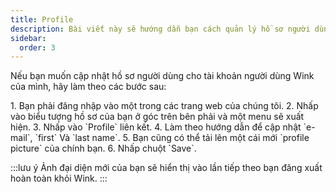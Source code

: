 ```yaml
---
title: Profile
description: Bài viết này sẽ hướng dẫn bạn cách quản lý hồ sơ người dùng của mình trên Wink
sidebar:
  order: 3
---
```


Nếu bạn muốn cập nhật hồ sơ người dùng cho tài khoản người dùng Wink của mình, hãy làm theo các bước sau:

<Steps>
  1. Bạn phải đăng nhập vào một trong các trang web của chúng tôi.
  2. Nhấp vào biểu tượng hồ sơ của bạn ở góc trên bên phải và một menu sẽ xuất hiện.
  3. Nhấp vào `Profile` liên kết.
  4. Làm theo hướng dẫn để cập nhật `e-mail`, `first` Và `last name`.
  5. Bạn cũng có thể tải lên một cái mới `profile picture` của chính bạn.
  6. Nhấp chuột `Save`.
</Steps>


:::lưu ý
Ảnh đại diện mới của bạn sẽ hiển thị vào lần tiếp theo bạn đăng xuất hoàn toàn khỏi Wink.
:::

